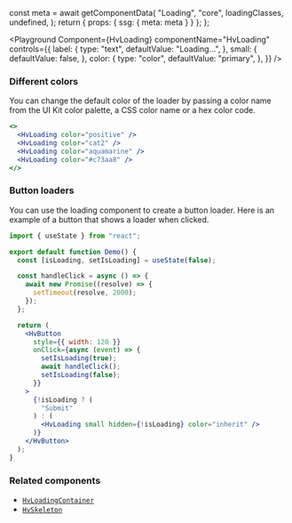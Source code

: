 



  const meta = await getComponentData(
    "Loading",
    "core",
    loadingClasses,
    undefined,
  );
  return { props: { ssg: { meta: meta } } };
};

<Description />

<Page>

<Playground
  Component={HvLoading}
  componentName="HvLoading"
  controls={{
    label: {
      type: "text",
      defaultValue: "Loading...",
    },
    small: {
      defaultValue: false,
    },
    color: {
      type: "color",
      defaultValue: "primary",
    },
  }}
/>

### Different colors

You can change the default color of the loader by passing a color name from the UI Kit color palette, a CSS color name or a hex color code.

```jsx live
<>
  <HvLoading color="positive" />
  <HvLoading color="cat2" />
  <HvLoading color="aquamarine" />
  <HvLoading color="#c73aa8" />
</>
```

### Button loaders

You can use the loading component to create a button loader. Here is an example of a button that shows a loader when clicked.

```jsx live
import { useState } from "react";

export default function Demo() {
  const [isLoading, setIsLoading] = useState(false);

  const handleClick = async () => {
    await new Promise((resolve) => {
      setTimeout(resolve, 2000);
    });
  };

  return (
    <HvButton
      style={{ width: 120 }}
      onClick={async (event) => {
        setIsLoading(true);
        await handleClick();
        setIsLoading(false);
      }}
    >
      {!isLoading ? (
        "Submit"
      ) : (
        <HvLoading small hidden={!isLoading} color="inherit" />
      )}
    </HvButton>
  );
}
```

### Related components

- [`HvLoadingContainer`](/components/loadingContainer)
- [`HvSkeleton`](/components/skeleton)

</Page>
